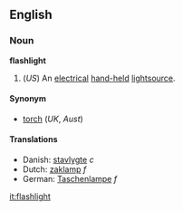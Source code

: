 ==English== 
===Noun===
'''flashlight'''

# (''US'') An [[electrical]] [[hand-held]] [[lightsource]].

====Synonym====
*[[torch]] (''UK'', ''Aust'')

====Translations====
*Danish: [[stavlygte]] ''c''
*Dutch: [[zaklamp]] ''f''
*German: [[Taschenlampe]] ''f''

[[it:flashlight]]